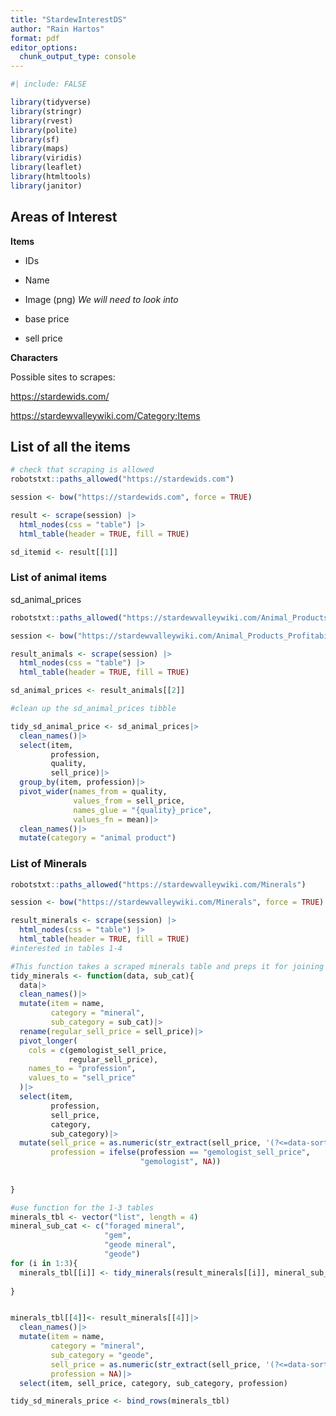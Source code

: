 ```yaml
---
title: "StardewInterestDS"
author: "Rain Hartos"
format: pdf
editor_options: 
  chunk_output_type: console
---
```


```r
#| include: FALSE

library(tidyverse)
library(stringr)
library(rvest)
library(polite)
library(sf)
library(maps)
library(viridis)
library(leaflet)
library(htmltools)
library(janitor)

```

## Areas of Interest

**Items**

-   IDs

-   Name

-   Image (png) *We will need to look into*

-   base price

-   sell price

**Characters**

Possible sites to scrapes:

<https://stardewids.com/>

<https://stardewvalleywiki.com/Category:Items>

## List of all the items

```r
# check that scraping is allowed 
robotstxt::paths_allowed("https://stardewids.com")

session <- bow("https://stardewids.com", force = TRUE)

result <- scrape(session) |>
  html_nodes(css = "table") |> 
  html_table(header = TRUE, fill = TRUE)

sd_itemid <- result[[1]]
```

### List of animal items

sd_animal_prices

```r
robotstxt::paths_allowed("https://stardewvalleywiki.com/Animal_Products_Profitability")

session <- bow("https://stardewvalleywiki.com/Animal_Products_Profitability", force = TRUE)

result_animals <- scrape(session) |>
  html_nodes(css = "table") |> 
  html_table(header = TRUE, fill = TRUE)

sd_animal_prices <- result_animals[[2]]
```

```r
#clean up the sd_animal_prices tibble

tidy_sd_animal_price <- sd_animal_prices|>
  clean_names()|>
  select(item, 
         profession, 
         quality, 
         sell_price)|>
  group_by(item, profession)|>
  pivot_wider(names_from = quality, 
              values_from = sell_price, 
              names_glue = "{quality}_price",
              values_fn = mean)|>
  clean_names()|>
  mutate(category = "animal product")
```

### List of Minerals
```r
robotstxt::paths_allowed("https://stardewvalleywiki.com/Minerals")

session <- bow("https://stardewvalleywiki.com/Minerals", force = TRUE)

result_minerals <- scrape(session) |>
  html_nodes(css = "table") |> 
  html_table(header = TRUE, fill = TRUE)
#interested in tables 1-4
```

```r

#This function takes a scraped minerals table and preps it for joining with other datasets
tidy_minerals <- function(data, sub_cat){
  data|>
  clean_names()|>
  mutate(item = name,
         category = "mineral",
         sub_category = sub_cat)|>
  rename(regular_sell_price = sell_price)|>
  pivot_longer(
    cols = c(gemologist_sell_price,
             regular_sell_price),
    names_to = "profession",
    values_to = "sell_price"
  )|>
  select(item, 
         profession, 
         sell_price,
         category,
         sub_category)|>
  mutate(sell_price = as.numeric(str_extract(sell_price, '(?<=data-sort-value=")\\d+')),
         profession = ifelse(profession == "gemologist_sell_price",
                             "gemologist", NA))
  
 
}

#use function for the 1-3 tables 
minerals_tbl <- vector("list", length = 4)
mineral_sub_cat <- c("foraged mineral",
                     "gem",
                     "geode mineral",
                     "geode")
for (i in 1:3){
  minerals_tbl[[i]] <- tidy_minerals(result_minerals[[i]], mineral_sub_cat[i])
  
}


minerals_tbl[[4]]<- result_minerals[[4]]|>
  clean_names()|>
  mutate(item = name,
         category = "mineral",
         sub_category = "geode",
         sell_price = as.numeric(str_extract(sell_price, '(?<=data-sort-value=")\\d+')),
         profession = NA)|>
  select(item, sell_price, category, sub_category, profession)

tidy_sd_minerals_price <- bind_rows(minerals_tbl)
  
```

